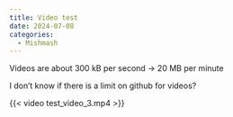 ```yaml
---
title: Video test
date: 2024-07-08
categories:
  - Mishmash
---
```


Videos are about 300 kB per second -> 20 MB per minute

I don't know if there is a limit on github for videos?

{{< video test_video_3.mp4 >}}